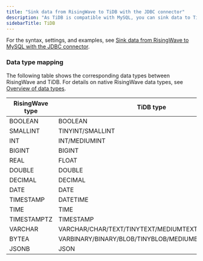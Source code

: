 ```yaml
---
title: "Sink data from RisingWave to TiDB with the JDBC connector"
description: "As TiDB is compatible with MySQL, you can sink data to TiDB the same way you would sink data to MySQL with the JDBC connector."
sidebarTitle: TiDB
---
```


For the syntax, settings, and examples, see [Sink data from RisingWave to MySQL with the JDBC connector](/docs/current/sink-to-mysql-with-jdbc/).

### Data type mapping

The following table shows the corresponding data types between RisingWave and TiDB. For details on native RisingWave data types, see [Overview of data types](/docs/current/sql-data-types/).

| RisingWave type | TiDB type                                          |
| --------------- | -------------------------------------------------- |
| BOOLEAN         | BOOLEAN                                            |
| SMALLINT        | TINYINT/SMALLINT                                   |
| INT             | INT/MEDIUMINT                                      |
| BIGINT          | BIGINT                                             |
| REAL            | FLOAT                                              |
| DOUBLE          | DOUBLE                                             |
| DECIMAL         | DECIMAL                                            |
| DATE            | DATE                                               |
| TIMESTAMP       | DATETIME                                           |
| TIME            | TIME                                               |
| TIMESTAMPTZ     | TIMESTAMP                                          |
| VARCHAR         | VARCHAR/CHAR/TEXT/TINYTEXT/MEDIUMTEXT/LONGTEXT     |
| BYTEA           | VARBINARY/BINARY/BLOB/TINYBLOB/MEDIUMBLOB/LONGBLOB |
| JSONB           | JSON                                               |
